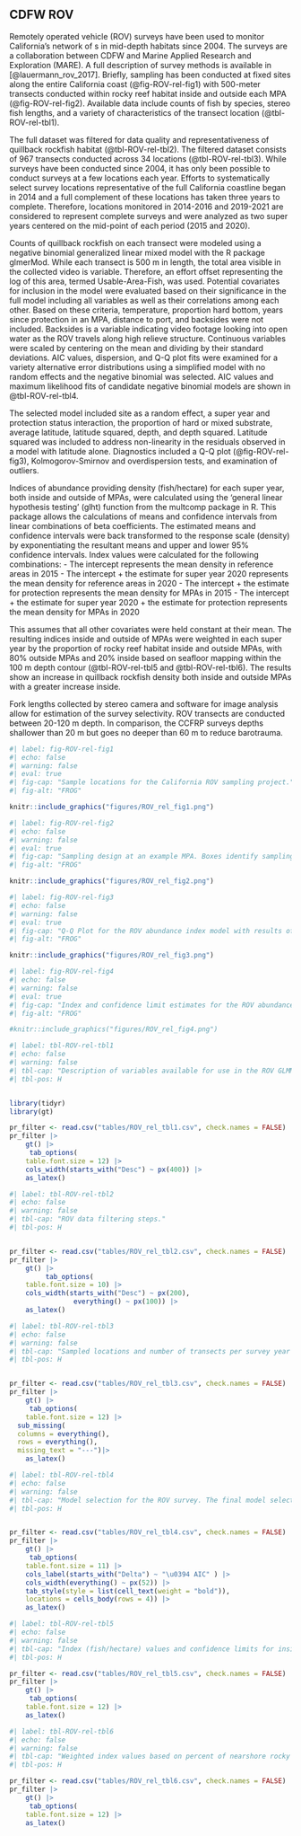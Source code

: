 ## CDFW ROV

Remotely operated vehicle (ROV) surveys have been used to monitor California’s network of \gls{mpa}s in mid-depth habitats since 2004.  The surveys are a collaboration between CDFW and Marine Applied Research and Exploration (MARE).  A full description of survey methods is available in [@lauermann_rov_2017].  Briefly, sampling has been conducted at fixed sites along the entire California coast (@fig-ROV-rel-fig1) with 500-meter transects conducted within rocky reef habitat inside and outside each MPA (@fig-ROV-rel-fig2).  Available data include counts of fish by species, stereo fish lengths, and a variety of characteristics of the transect location (@tbl-ROV-rel-tbl1).   

The full dataset was filtered for data quality and representativeness of quillback rockfish habitat (@tbl-ROV-rel-tbl2).  The filtered dataset consists of 967 transects conducted across 34 locations (@tbl-ROV-rel-tbl3). While surveys have been conducted since 2004, it has only been possible to conduct surveys at a few locations each year. Efforts to systematically select survey locations representative of the full California coastline began in 2014 and a full complement of these locations has taken three years to complete. Therefore, locations monitored in 2014-2016 and 2019-2021 are considered to represent complete surveys and were analyzed as two super years centered on the mid-point of each period (2015 and 2020). 

Counts of quillback rockfish on each transect were modeled using a negative binomial generalized linear mixed model with the R package glmerMod. While each transect is 500 m in length, the total area visible in the collected video is variable. Therefore, an effort offset representing the log of this area, termed Usable-Area-Fish, was used. Potential covariates for inclusion in the model were evaluated based on their significance in the full model including all variables as well as their correlations among each other. Based on these criteria, temperature, proportion hard bottom, years since protection in an MPA, distance to port, and backsides were not included. Backsides is a variable indicating video footage looking into open water as the ROV travels along high relieve structure. Continuous variables were scaled by centering on the mean and dividing by their standard deviations. AIC values, dispersion, and Q-Q plot fits were examined for a variety alternative error distributions using a simplified model with no random effects and the negative binomial was selected. AIC values and maximum likelihood fits of candidate negative binomial models are shown in @tbl-ROV-rel-tbl4. 

The selected model included site as a random effect, a super year and protection status interaction, the proportion of hard or mixed substrate, average latitude, latitude squared, depth, and depth squared. Latitude squared was included to address non-linearity in the residuals observed in a model with latitude alone. Diagnostics included a Q-Q plot (@fig-ROV-rel-fig3), Kolmogorov-Smirnov and overdispersion tests, and examination of outliers. 

Indices of abundance providing density (fish/hectare) for each super year, both inside and outside of MPAs, were calculated using the ‘general linear hypothesis testing’ (glht) function from the multcomp package in R. This package allows the calculations of means and confidence intervals from linear combinations of beta coefficients. The estimated means and confidence intervals were back transformed to the response scale (density) by exponentiating the resultant means and upper and lower 95% confidence intervals. Index values were calculated for the following combinations:
- The intercept represents the mean density in reference areas in 2015
- The intercept + the estimate for super year 2020 represents the mean density for reference areas in 2020
- The intercept + the estimate for protection represents the mean density for MPAs in 2015
- The intercept + the estimate for super year 2020 + the estimate for protection represents the mean density for MPAs in 2020

This assumes that all other covariates were held constant at their mean. The resulting indices inside and outside of MPAs were weighted in each super year by the proportion of rocky reef habitat inside and outside MPAs, with 80% outside MPAs and 20% inside based on seafloor mapping within the 100 m depth contour (@tbl-ROV-rel-tbl5 and @tbl-ROV-rel-tbl6). The results show an increase in quillback rockfish density both inside and outside MPAs with a greater increase inside.   

Fork lengths collected by stereo camera and software for image analysis allow for estimation of the survey selectivity. ROV transects are conducted between 20-120 m depth. In comparison, the CCFRP surveys depths shallower than 20 m but goes no deeper than 60 m to reduce barotrauma. 



```r
#| label: fig-ROV-rel-fig1
#| echo: false 
#| warning: false 
#| eval: true 
#| fig-cap: "Sample locations for the California ROV sampling project."
#| fig-alt: "FROG"

knitr::include_graphics("figures/ROV_rel_fig1.png")

```


```r
#| label: fig-ROV-rel-fig2
#| echo: false 
#| warning: false 
#| eval: true 
#| fig-cap: "Sampling design at an example MPA. Boxes identify sampling locations over hard substrate. Transect lines are 500 m long and align with bathymetry contours."
#| fig-alt: "FROG"

knitr::include_graphics("figures/ROV_rel_fig2.png")

```

```r
#| label: fig-ROV-rel-fig3
#| echo: false 
#| warning: false 
#| eval: true 
#| fig-cap: "Q-Q Plot for the ROV abundance index model with results of KS test, dispersion test and outlier test."
#| fig-alt: "FROG"

knitr::include_graphics("figures/ROV_rel_fig3.png")

```

```r
#| label: fig-ROV-rel-fig4
#| echo: false 
#| warning: false 
#| eval: true 
#| fig-cap: "Index and confidence limit estimates for the ROV abundance index model inside and outside MPAs."
#| fig-alt: "FROG"

#knitr::include_graphics("figures/ROV_rel_fig4.png")

```

\pagebreak

```r
#| label: tbl-ROV-rel-tbl1
#| echo: false
#| warning: false
#| tbl-cap: "Description of variables available for use in the ROV GLMM index analysis."
#| tbl-pos: H


library(tidyr)
library(gt)

pr_filter <- read.csv("tables/ROV_rel_tbl1.csv", check.names = FALSE)
pr_filter |>
    gt() |>
     tab_options(
    table.font.size = 12) |>
    cols_width(starts_with("Desc") ~ px(400)) |>
    as_latex()

```

```r
#| label: tbl-ROV-rel-tbl2
#| echo: false
#| warning: false
#| tbl-cap: "ROV data filtering steps."
#| tbl-pos: H


pr_filter <- read.csv("tables/ROV_rel_tbl2.csv", check.names = FALSE)
pr_filter |>
    gt() |>
         tab_options(
    table.font.size = 10) |>
    cols_width(starts_with("Desc") ~ px(200),
                everything() ~ px(100)) |>
    as_latex()

```


```r
#| label: tbl-ROV-rel-tbl3
#| echo: false
#| warning: false
#| tbl-cap: "Sampled locations and number of transects per survey year after filtering."
#| tbl-pos: H


pr_filter <- read.csv("tables/ROV_rel_tbl3.csv", check.names = FALSE)
pr_filter |>
    gt() |>
     tab_options(
    table.font.size = 12) |>
  sub_missing(
  columns = everything(),
  rows = everything(),
  missing_text = "---")|>
    as_latex()

```

::: {.landscape}

```r
#| label: tbl-ROV-rel-tbl4
#| echo: false
#| warning: false
#| tbl-cap: "Model selection for the ROV survey. The final model selected is bolded.  A plus sign indicates the covariate included and a minus sign indicates it is excluded."
#| tbl-pos: H


pr_filter <- read.csv("tables/ROV_rel_tbl4.csv", check.names = FALSE)
pr_filter |>
    gt() |>
     tab_options(
    table.font.size = 11) |>
    cols_label(starts_with("Delta") ~ "\u0394 AIC" ) |>
    cols_width(everything() ~ px(52)) |>
    tab_style(style = list(cell_text(weight = "bold")),
    locations = cells_body(rows = 4)) |>
    as_latex()

```

::: 

```r
#| label: tbl-ROV-rel-tbl5
#| echo: false
#| warning: false
#| tbl-cap: "Index (fish/hectare) values and confidence limits for inside and outside MPAs in each super year."
#| tbl-pos: H

pr_filter <- read.csv("tables/ROV_rel_tbl5.csv", check.names = FALSE)
pr_filter |>
    gt() |>
     tab_options(
    table.font.size = 12) |>
    as_latex()

```

```r
#| label: tbl-ROV-rel-tbl6
#| echo: false
#| warning: false
#| tbl-cap: "Weighted index values based on percent of nearshore rocky reef inside (20%) and outside MPAs (80%), as well as confidence limits, log standard error (SE) and percent change in relative abundance between the 2015 and 2020 super years."
#| tbl-pos: H

pr_filter <- read.csv("tables/ROV_rel_tbl6.csv", check.names = FALSE)
pr_filter |>
    gt() |>
     tab_options(
    table.font.size = 12) |>
    as_latex()

```


\pagebreak